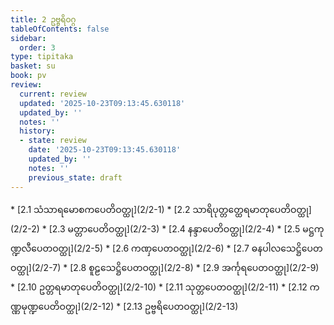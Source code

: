```yaml
---
title: 2 ဥဗ္ဗရိဝဂ္ဂ
tableOfContents: false
sidebar:
  order: 3
type: tipitaka
basket: su
book: pv
review:
  current: review
  updated: '2025-10-23T09:13:45.630118'
  updated_by: ''
  notes: ''
  history:
  - state: review
    date: '2025-10-23T09:13:45.630118'
    updated_by: ''
    notes: ''
    previous_state: draft
---
```



<ReviewStatus review={frontmatter.review} showDetails={true} />

<HypothesisAnnotation frontmatter={frontmatter} />

<DynamicBreadcrumb />



<TableOfContents book="pv" section="2">
* [2.1 သံသာရမောစကပေတိဝတ္ထု](2/2-1)
* [2.2 သာရိပုတ္တတ္ထေရမာတုပေတိဝတ္ထု](2/2-2)
* [2.3 မတ္တာပေတိဝတ္ထု](2/2-3)
* [2.4 နန္ဒာပေတိဝတ္ထု](2/2-4)
* [2.5 မဋ္ဌကုဏ္ဍလီပေတဝတ္ထု](2/2-5)
* [2.6 ကဏှပေတဝတ္ထု](2/2-6)
* [2.7 ဓနပါလသေဋ္ဌိပေတဝတ္ထု](2/2-7)
* [2.8 စူဠသေဋ္ဌိပေတဝတ္ထု](2/2-8)
* [2.9 အင်္ကုရပေတဝတ္ထု](2/2-9)
* [2.10 ဥတ္တရမာတုပေတိဝတ္ထု](2/2-10)
* [2.11 သုတ္တပေတဝတ္ထု](2/2-11)
* [2.12 ကဏ္ဏမုဏ္ဍပေတိဝတ္ထု](2/2-12)
* [2.13 ဥဗ္ဗရိပေတဝတ္ထု](2/2-13)
</TableOfContents>